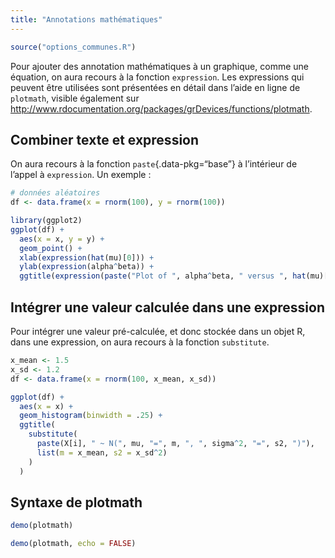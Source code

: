 ```yaml
---
title: "Annotations mathématiques"
---
```


```r
source("options_communes.R")
```

Pour ajouter des annotation mathématiques à un graphique, comme une équation, on aura recours à la fonction `expression`{data-pkg="base"}. Les expressions qui peuvent être utilisées sont présentées en détail dans l'aide en ligne de `plotmath`{data-pkg="grDevices"}, visible également sur <http://www.rdocumentation.org/packages/grDevices/functions/plotmath>.


## Combiner texte et expression

On aura recours à la fonction `paste`{.data-pkg="base"} à l'intérieur de l'appel à `expression`{data-pkg="base"}. Un exemple :

```r
# données aléatoires
df <- data.frame(x = rnorm(100), y = rnorm(100))

library(ggplot2)
ggplot(df) +
  aes(x = x, y = y) +
  geom_point() +
  xlab(expression(hat(mu)[0])) +
  ylab(expression(alpha^beta)) +
  ggtitle(expression(paste("Plot of ", alpha^beta, " versus ", hat(mu)[0])))
```

## Intégrer une valeur calculée dans une expression

Pour intégrer une valeur pré-calculée, et donc stockée dans un objet R, dans une expression, on aura recours à la fonction `substitute`{data-pkg="base"}.


```r
x_mean <- 1.5
x_sd <- 1.2
df <- data.frame(x = rnorm(100, x_mean, x_sd))

ggplot(df) +
  aes(x = x) +
  geom_histogram(binwidth = .25) + 
  ggtitle(
    substitute(
      paste(X[i], " ~ N(", mu, "=", m, ", ", sigma^2, "=", s2, ")"),
      list(m = x_mean, s2 = x_sd^2)
    )
  )
```


## Syntaxe de plotmath

```r
demo(plotmath)
```


```r
demo(plotmath, echo = FALSE)
```

